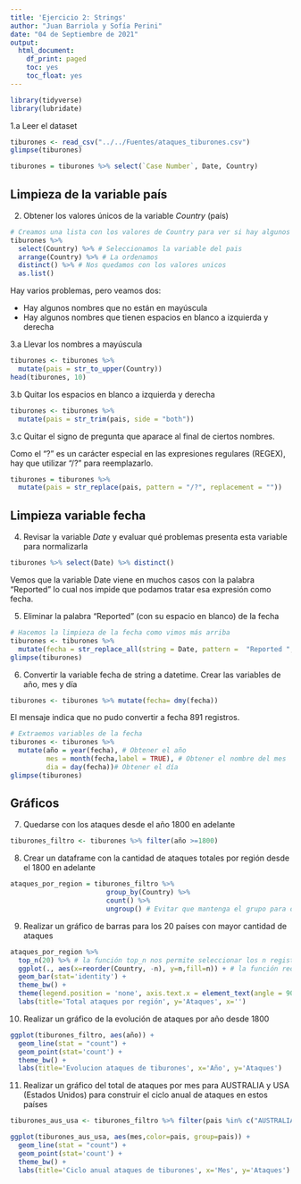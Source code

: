 ```yaml
---
title: 'Ejercicio 2: Strings'
author: "Juan Barriola y Sofía Perini"
date: "04 de Septiembre de 2021"
output:
  html_document:
    df_print: paged
    toc: yes
    toc_float: yes
---
```


<style type="text/css">
div.main-container {
  max-width: 1600px;
  margin-left: auto;
  margin-right: auto;
}
</style>

```r
library(tidyverse)
library(lubridate)
```

1.a Leer el dataset

```r
tiburones <- read_csv("../../Fuentes/ataques_tiburones.csv")
glimpse(tiburones)
```

```r
tiburones = tiburones %>% select(`Case Number`, Date, Country)
```

## Limpieza de la variable país

2. Obtener los valores únicos de la variable *Country* (país)

```r
# Creamos una lista con los valores de Country para ver si hay algunos problemas
tiburones %>% 
  select(Country) %>% # Seleccionamos la variable del pais
  arrange(Country) %>% # La ordenamos
  distinct() %>% # Nos quedamos con los valores unicos
  as.list()
```
  
Hay varios problemas, pero veamos dos:

- Hay algunos nombres que no están en mayúscula
- Hay algunos nombres que tienen espacios en blanco a izquierda y derecha

3.a Llevar los nombres a mayúscula

```r
tiburones <- tiburones %>% 
  mutate(pais = str_to_upper(Country))
head(tiburones, 10)
```

3.b Quitar los espacios en blanco a izquierda y derecha

```r
tiburones <- tiburones %>% 
  mutate(pais = str_trim(pais, side = "both"))
```

3.c Quitar el signo de pregunta que aparace al final de ciertos nombres.

Como el "?" es un carácter especial en las expresiones regulares (REGEX), hay que utilizar "/?" para reemplazarlo. 

```r
tiburones = tiburones %>% 
  mutate(pais = str_replace(pais, pattern = "/?", replacement = ""))
```

## Limpieza variable fecha

4. Revisar la variable *Date* y evaluar qué problemas presenta esta variable para normalizarla 

```r
tiburones %>% select(Date) %>% distinct()
```

Vemos que la variable Date viene en muchos casos con la palabra "Reported" lo cual nos impide que podamos tratar esa expresión como fecha.

5. Eliminar la palabra "Reported " (con su espacio en blanco) de la fecha

```r
# Hacemos la limpieza de la fecha como vimos más arriba
tiburones <- tiburones %>% 
  mutate(fecha = str_replace_all(string = Date, pattern =  "Reported ", replacement = ""))
glimpse(tiburones)
```

6. Convertir la variable fecha de string a datetime. Crear las variables de año, mes y día 

```r
tiburones <- tiburones %>% mutate(fecha= dmy(fecha))
```

El mensaje indica que no pudo convertir a fecha 891 registros.


```r
# Extraemos variables de la fecha
tiburones <- tiburones %>% 
  mutate(año = year(fecha), # Obtener el año
         mes = month(fecha,label = TRUE), # Obtener el nombre del mes
         dia = day(fecha))# Obtener el día
glimpse(tiburones)
```

## Gráficos

7. Quedarse con los ataques desde el año 1800 en adelante

```r
tiburones_filtro <- tiburones %>% filter(año >=1800)
```

8. Crear un dataframe con la cantidad de ataques totales por región desde el 1800 en adelante

```r
ataques_por_region = tiburones_filtro %>% 
                        group_by(Country) %>% 
                        count() %>% 
                        ungroup() # Evitar que mantenga el grupo para otras operaciones
```

9. Realizar un gráfico de barras para los 20 países con mayor cantidad de ataques

```r
ataques_por_region %>%
  top_n(20) %>% # la función top_n nos permite seleccionar los n registros con más ataques 
  ggplot(., aes(x=reorder(Country, -n), y=n,fill=n)) + # la función reorder permite reordenar las regiones de mayor a menor por ataques
  geom_bar(stat='identity') + 
  theme_bw() +
  theme(legend.position = 'none', axis.text.x = element_text(angle = 90)) +
  labs(title='Total ataques por región', y='Ataques', x='')
```

10. Realizar un gráfico de la evolución de ataques por año desde 1800

```r
ggplot(tiburones_filtro, aes(año)) +
  geom_line(stat = "count") +
  geom_point(stat='count') +
  theme_bw() +
  labs(title='Evolucion ataques de tiburones', x='Año', y='Ataques')
```

11. Realizar un gráfico del total de ataques por mes para AUSTRALIA y USA (Estados Unidos) para construir el ciclo anual de ataques en estos países

```r
tiburones_aus_usa <- tiburones_filtro %>% filter(pais %in% c("AUSTRALIA","USA")) 
```

```r
ggplot(tiburones_aus_usa, aes(mes,color=pais, group=pais)) +
  geom_line(stat = "count") +
  geom_point(stat='count') +
  theme_bw() +
  labs(title='Ciclo anual ataques de tiburones', x='Mes', y='Ataques')
```




